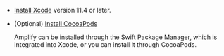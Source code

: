 - [Install Xcode](https://developer.apple.com/download/all/) version 11.4 or later.
- (Optional) [Install CocoaPods](https://guides.cocoapods.org/)

    Amplify can be installed through the Swift Package Manager, which is integrated into Xcode, or you can install it through CocoaPods.
